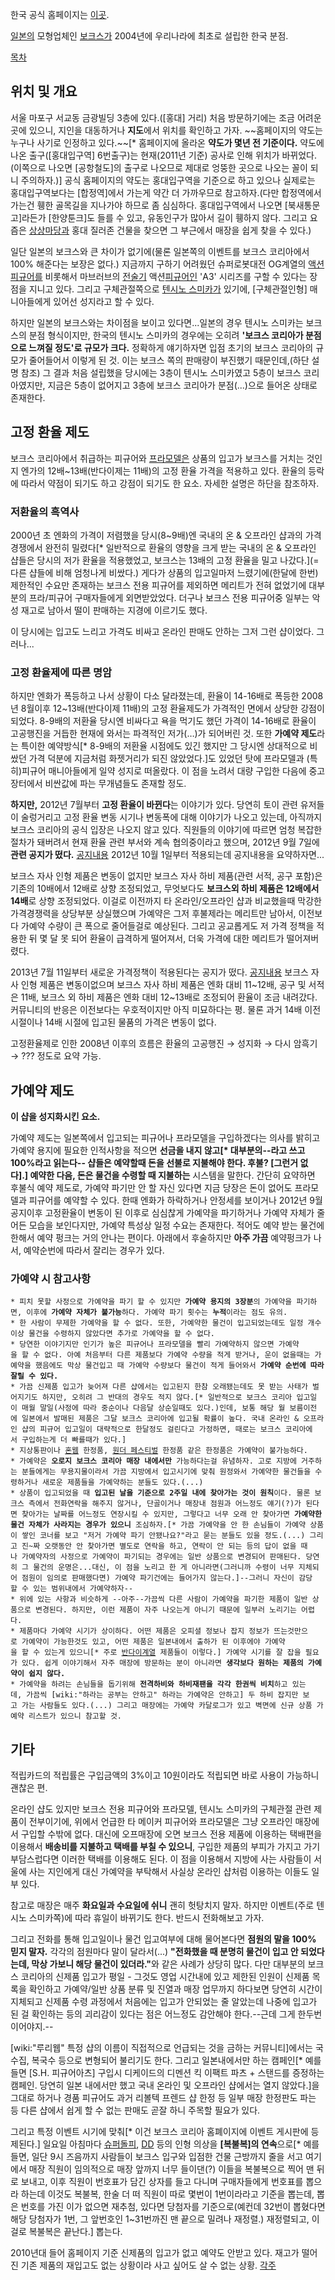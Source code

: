 한국 공식 홈페이지는 [http://www.volkskorea.com/ 이곳].

[[일본]]의 모형업체인 [[보크스]]가 2004년에 우리나라에 최초로 설립한 한국 분점.

[[목차]]
== 위치 및 개요 ==
서울 마포구 서교동 금광빌딩 3층에 있다.([홍대] 거리) 처음 방문하기에는 조금 어려운 곳에 있으니, 지인을 대동하거나 '''지도'''에서 위치를 확인하고 가자. ~~홈페이지의 약도는 누구나 사기로 인정하고 있다.~~[* 홈페이지에 올라온 '''약도가 몇년 전 기준이다.''' 약도에 나온 출구([홍대입구역] 6번출구)는 현재(2011년 기준) 공사로 인해 위치가 바뀌었다.(이쪽으로 나오면 [공항철도]의 출구로 나오므로 제대로 엉뚱한 곳으로 나오는 꼴이 되니 주의하자.)] 공식 홈페이지의 약도는 홍대입구역을 기준으로 하고 있으나 실제로는 홍대입구역보다는 [합정역]에서 가는게 약간 더 가까우므로 참고하자.(다만 합정역에서 가는건 휑한 골목길을 지나가야 하므로 좀 심심하다. 홍대입구역에서 나오면 [북새통문고]라든가 [한양툰크]도 들를 수 있고, 유동인구가 많아서 길이 휑하지 않다. 그리고 요즘은 [[상상마당]]과 홍대 질러존 건물을 찾으면 그 부근에서 매장을 쉽게 찾을 수 있다.)

일단 일본의 보크스와 큰 차이가 없기에(물론 일본쪽의 이벤트를 보크스 코리아에서 100% 해준다는 보장은 없다.) 지금까지 구하기 어려웠던 슈퍼로봇대전 OG계열의 [[액션 피규어]]를 비롯해서 마브러브의 [[전술기]] 액션[[피규어]]인 'A3' 시리즈를 구할 수 있다는 장점을 지니고 있다. 그리고 구체관절쪽으로 [[텐시노 스미카]]가 있기에, [구체관절인형] 매니아들에게 있어선 성지라고 할 수 있다.

하지만 일본의 보크스와는 차이점을 보이고 있다면...일본의 경우 텐시노 스미카는 보크스의 분점 형식이지만, 한국의 텐시노 스미카의 경우에는 오히려 ''''보크스 코리아가 분점으로 느껴질 정도'로 규모가 크다.''' 정확하게 얘기하자면 입점 초기의 보크스 코리아의 규모가 줄어들어서 이렇게 된 것. 이는 보크스 쪽의 판매량이 부진했기 때문인데,(하단 설명 참조) 그 결과 처음 설립했을 당시에는 3층이 텐시노 스미카였고 5층이 보크스 코리아였지만, 지금은 5층이 없어지고 3층에 보크스 코리아가 분점(...)으로 들어온 상태로 존재한다. 

== 고정 환율 제도 ==
보크스 코리아에서 취급하는 피규어와 [[프라모델]]은 상품의 입고가 보크스를 거치는 것인지 엔가의 12배~13배(반다이제는 11배)의 고정 환율 가격을 적용하고 있다. 환율의 등락에 따라서 약점이 되기도 하고 강점이 되기도 한 요소. 자세한 설명은 하단을 참조하자.
=== 저환율의 흑역사 ===
2000년 초 엔화의 가격이 저렴했을 당시(8~9배)엔 국내의 온 & 오프라인 샵과의 가격 경쟁에서 완전히 밀렸다[* 일반적으로 환율의 영향을 크게 받는 국내의 온 & 오프라인 샵들은 당시의 저가 환율을 적용했었고, 보크스는 13배의 고정 환율을 밀고 나갔다.](=다른 샵들에 비해 엄청나게 비쌌다.) 게다가 상품의 입고일마저 느렸기에(한달에 한번) 제한적인 수요만 존재하는 보크스 전용 피규어를 제외하면 메리트가 전혀 없었기에 대부분의 프라/피규어 구매자들에게 외면받았었다. 더구나 보크스 전용 피규어중 일부는 악성 재고로 남아서 떨이 판매하는 지경에 이르기도 했다.

이 당시에는 입고도 느리고 가격도 비싸고 온라인 판매도 안하는 그저 그런 샵이었다. 그러나...

=== 고정 환율제에 따른 명암 ===
하지만 엔화가 폭등하고 나서 상황이 다소 달라졌는데, 환율이 14-16배로 폭등한 2008년 8월이후 12~13배(반다이제 11배)의 고정 환율제도가 가격적인 면에서 상당한 강점이 되었다. 8-9배의 저환율 당시엔 비싸다고 욕을 먹기도 했던 가격이 14-16배로 환율이 고공행진을 거듭한 현재에 와서는 파격적인 저가(…)가 되어버린 것. 또한 '''가예약 제도'''라는 특이한 예약방식[* 8-9배의 저환율 시점에도 있긴 했지만 그 당시엔 상대적으로 비쌌던 가격 덕분에 지금처럼 화젯거리가 되진 않았었다.]도 있었던 탓에 프라모델과 (특히)피규어 매니아들에게 일약 성지로 떠올랐다. 이 점을 노려서 대량 구입한 다음에 중고장터에서 비싼값에 파는 무개념들도 존재할 정도.

'''하지만,''' 2012년 7월부터 '''고정 환율이 바뀐다'''는 이야기가 있다. 당연히 토이 관련 유저들이 술렁거리고 고정 환율 변동 시기나 변동폭에 대해 이야기가 나오고 있는데, 아직까지 보크스 코리아의 공식 입장은 나오지 않고 있다. 직원들의 이야기에 따르면 엄청 복잡한 절차가 돼버려서 현재 환율 관련 부서와 계속 협의중이라고 했으며, 2012년 9월 7일에 '''관련 공지가 떴다.''' [http://www.volkskorea.com/zeroboard/bbs/zboard.php?id=notice&page=1&sn1=&divpage=1&sn=off&ss=on&sc=on&select_arrange=headnum&desc=asc&no=186 공지내용] 2012년 10월 1일부터 적용되는데 공지내용을 요약하자면...

보크스 자사 인형 제품은 변동이 없지만 보크스 자사 하비 제품(관련 서적, 공구 포함)은 기존의 10배에서 12배로 상향 조정되었고, 무엇보다도 '''보크스외 하비 제품은 12배에서 14배'''로 상향 조정되었다. 이걸로 이전까지 타 온라인/오프라인 샵과 비교했을때 막강한 가격경쟁력을 상당부분 상실했으며 가예약은 그저 후불제라는 메리트만 남아서, 이전보다 가예약 수량이 큰 폭으로 줄어들걸로 예상된다. 그리고 공교롭게도 저 가격 정책을 적용한 뒤 몇 달 못 되어 환율이 급격하게 떨어져서, 더욱 가격에 대한 메리트가 떨어져버렸다.                  

2013년 7월 11일부터 새로운 가격정책이 적용된다는 공지가 떴다. [http://www.volkskorea.com/zeroboard/bbs/zboard.php?id=notice&page=1&sn1=&divpage=1&sn=off&ss=on&sc=on&select_arrange=headnum&desc=asc&no=198 공지내용] 보크스 자사 인형 제품은 변동이없으며 보크스 자사 하비 제품은 엔화 대비 11~12배, 공구 및 서적은 11배, 보크스 외 하비 제품은 엔화 대비 12~13배로 조정되어 환율이 조금 내려갔다. 커뮤니티의 반응은 이전보다는 우호적이지만 아직 미묘하다는 평. 물론 과거 14배 이전 시절이나 14배 시절에 입고된 물품의 가격은 변동이 없다.

고정환율제로 인한 2008년 이후의 흐름은 환율의 고공행진 → 성지화 → 다시 암흑기 → ??? 정도로 요약 가능.
 
== 가예약 제도 ==
'''이 샵을 성지화시킨 요소.'''

가예약 제도는 일본쪽에서 입고되는 피규어나 프라모델을 구입하겠다는 의사를 밝히고 가예약 용지에 필요한 인적사항을 적으면 '''선금을 내지 않고[* 대부분의--라고 쓰고 100%라고 읽는다-- 샵들은 예약할때 돈을 선불로 지불해야 한다. 후불? [그런거 없다].] 예약한 다음, 돈은 물건을 수령할 때 지불하는''' 시스템을 말한다. 간단히 요약하면 후불식 예약 제도로, 가예약 파기만 안 할 자신 있다면 지금 당장은 돈이 없어도 프라모델과 피규어를 예약할 수 있다. 한때 엔화가 하락하거나 안정세를 보이거나 2012년 9월 공지이후 고정환율이 변동이 된 이후로 심심찮게 가예약을 파기하거나 가예약 자체가 줄어든 모습을 보인다지만, 가예약 특성상 일정 수요는 존재한다. 적어도 예약 받는 물건에 한해서 예약 펑크는 거의 안나는 편이다. 아래에서 후술하지만 '''아주 가끔''' 예약펑크가 나서, 예약순번에 따라서 잘리는 경우가 있다.
=== 가예약 시 참고사항 ===
 * 피치 못할 사정으로 가예약을 파기 할 수 있지만 '''가예약 용지의 3장분'''의 가예약을 파기하면, 이후에 '''가예약 자체가 불가능'''하다. 가예약 파기 횟수는 '''누적'''이라는 점도 유의.
 * 한 사람이 무제한 가예약을 할 수 없다. 또한, 가예약한 물건이 입고되었는데도 일정 개수이상 물건을 수령하지 않았다면 추가로 가예약을 할 수 없다.
 * 당연한 이야기지만 인기가 높은 피규어나 프라모델을 빨리 가예약하지 않으면 가예약을 할 수 없다. 아예 처음부터 다른 제품보다 가예약 수량을 적게 받거나, 운이 없을때는 가예약을 했음에도 막상 물건입고 때 가예약 수량보다 물건이 적게 들어와서 '''가예약 순번에 따라 잘릴 수 있다.'''
 * 가끔 신제품 입고가 늦어져 다른 샵에서는 입고된지 한참 오래됐는데도 못 받는 사태가 벌어지기도 하지만, 오히려 그 반대의 경우도 적지 않다.[* 일반적으로 보크스 코리아 입고일이 매월 말일(사정에 따라 중순이나 다음달 상순일때도 있다.)인데, 보통 해당 월 보름이전에 일본에서 발매된 제품은 그달 보크스 코리아에 입고될 확률이 높다. 국내 온라인 & 오프라인 샵의 피규어 입고일이 대략적으로 한달정도 걸린다고 가정하면, 때로는 보크스 코리아에서 구입하는게 더 빠를때가 있다.] 
 * 지상통판이나 [[혼웹]] 한정품, [[원더 페스티벌]] 한정품 같은 한정품은 가예약이 불가능하다.
 * 가예약은 '''오로지 보크스 코리아 매장 내에서만''' 가능하다는걸 유념하자. 고로 지방에 거주하는 분들에게는 무용지물이라서 가끔 지방에서 입고시기에 맞춰 원정와서 가예약한 물건들을 수령하거나 새로운 제품들을 가예약하는 분들도 있다.(...)
 * 상품이 입고되었을 때 '''입고된 날을 기준으로 2주일 내에 찾아가는 것이 원칙'''이다. 물론 보크스 측에서 전화연락을 해주지 않거나, 단골이거나 매장내 점원과 어느정도 얘기(?)가 된다면 찾아가는 날짜를 어느정도 연장시킬 수 있지만, 그렇다고 너무 오래 안 찾아가면 '''가예약한 물건 자체가 사라지는 경우가 있으니''' 조심하자.[* 가끔 가예약을 안 한 손님들이 가예약 상품이 쌓인 코너를 보고 "저거 가예약 파기 안됐나요?"라고 묻는 분들도 있을 정도.(...) 그리고 진~짜 오랫동안 안 찾아가면 별도로 연락을 하고, 연락이 안 되는 등의 답이 없을 때나 가예약자의 사정으로 가예약이 파기되는 경우에는 일반 상품으로 변경되어 판매된다. 당연히 그 물건의 운명은...대신, 이 점을 노리고 한 게 아니라면(그러니까 수령이 너무 지체되어 점원이 임의로 판매했다면) 가예약 파기건에는 들어가지 않는다.]--그러니 자신이 감당할 수 있는 범위내에서 가예약하자--
 * 위에 있는 사항과 비슷하게 --아주--가끔씩 다른 사람이 가예약을 파기한 제품이 일반 상품으로 변경된다. 하지만, 이런 제품이 자주 나오는게 아니기 때문에 일부러 노리기는 어렵다.
 * 제품마다 가예약 시기가 상이하다. 어떤 제품은 오피셜 정보나 잡지 정보가 뜨는것만으로 가예약이 가능한것도 있고, 어떤 제품은 일본내에서 출하가 된 이후에야 가예약을 할 수 있는게 있으니[* 주로 [[반다이]]계열 제품들이 이렇다.] 가예약 시기를 잘 잡을 필요가 있다. 쉽게 이야기해서 자주 매장에 방문하는 분이 아니라면 '''생각보다 원하는 제품의 가예약이 쉽지 않다.'''
 * 가예약을 하려는 손님들을 돕기위해 '''전격하비와 하비재팬을 각각 한권씩 비치'''하고 있는데, 가끔씩 [wiki:"하라는 공부는 안하고" 하라는 가예약은 안하고] 두 하비 잡지만 보고 가는 사람들도 있다.(...) 그리고 매장에는 가예약 카달로그가 있고 벽면에 신규 상품 가예약 리스트가 있으니 참고할 것.

== 기타 ==
적립카드의 적립률은 구입금액의 3%이고 10원이라도 적립되면 바로 사용이 가능하니 괜찮은 편. 

온라인 샵도 있지만 보크스 전용 피규어와 프라모델, 텐시노 스미카의 구체관절 관련 제품이 전부이기에, 위에서 언급한 타 메이커 피규어와 프라모델은 그냥 오프라인 매장에서 구입할 수밖에 없다. 대신에 오프매장에 오면 보크스 전용 제품에 이용하는 택배편을 이용해서 '''배송비를 지불하고 택배를 부칠 수 있으니''', 구입한 제품의 부피가 가지고 가기 부담스럽다면 이러한 택배를 이용해도 된다. 이 점을 이용해서 지방에 사는 사람들이 서울에 사는 지인에게 대신 가예약을 부탁해서 사실상 온라인 샵처럼 이용하는 이들도 일부 있다. 

참고로 매장은 매주 '''화요일과 수요일에 쉬니''' 괜히 헛탕치지 말자. 하지만 이벤트(주로 텐시노 스미카쪽)에 따라 휴일이 바뀌기도 한다. 반드시 전화해보고 가자.

그리고 전화를 통해 입고일이나 물건 입고여부에 대해 물어본다면 '''점원의 말을 100% 믿지 말자.''' 각각의 점원마다 말이 달라서(...) '''"전화했을 때 분명히 물건이 입고 안 되었다는데, 막상 가보니 해당 물건이 있더라."'''와 같은 사례가 상당히 많다. 다만 대부분의 보크스 코리아의 신제품 입고가 평일 - 그것도 영업 시간내에 있고 제한된 인원이 신제품 목록을 확인하고 가예약/일반 상품 분류 및 진열과 매장 업무까지 하다보면 당연히 시간이 지체되고 신제품 수령 과정에서 처음에는 입고가 안되었는 줄 알았는데 나중에 입고가 된 걸 확인하는 등의 괴리감이 있다는 점은 어느정도 감안해야 한다.--근데 그게 한두번이어야지.--

[wiki:"루리웹" 특정 샵의 이름이 직접적으로 언급되는 것을 금하는 커뮤니티]에서는 국수집, 복국수 등으로 변형되어 불리기도 한다. 그리고 일본내에서만 하는 캠페인[* 예를 들면 [S.H. 피규어아츠] 구입시 디케이드의 디멘션 킥 이팩트 파츠 + 스탠드를 증정하는 캠페인. 당연히 일본 내에서만 했고 국내 온라인 및 오프라인 샵에서는 열지 않았다.]을 그대로 하거나 경품 피규어도 과거 리볼텍 프렌드 샵 한정 등 일부 매장 한정판도 파는 등 다른 샵에서 쉽게 할 수 없는 판매도 곧잘 하니 주목할 필요가 있다.

그리고 특정 이벤트 시기에 맞춰[* 이건 보크스 코리아 홈폐이지에 이벤트 게시판에 등제된다.] 일요일 아침마다 [[슈퍼돌피]], [[DD]] 등의 인형 의상을 '''[복불복]의 연속'''으로[* 예를 들면, 일단 9시 즈음까지 사람들이 보크스 입구와 입점한 건물 근방까지 줄을 서고 여기에서 매장 직원이 임의적으로 매장 앞까지 너무 들이댄(?) 이들을 복불복으로 찍어 맨 뒤로 보내고, 이후 직원이 번호표가 담긴 상자를 들고 다니며 구매자들에게 번호표를 뽑으라 하는데 이것도 복불복, 한술 더 떠 직원이 따로 몇번이 1번이라라고 기준을 뽑는데, 뽑은 번호를 가진 이가 없으면 재추첨, 있다면 당첨자를 기준으로(예컨데 32번이 뽑혔다면 해당 당첨자가 1번, 그 앞번호인 1~31번까진 맨 끝으로 밀려나 재정렬.) 재정렬되고, 이걸로 복불복은 끝난다.] 뽑는다.

2010년대 들어 홈페이지 기준 신제품의 입고가 없고 예약도 안받고 있다. 재고가 떨어진 기존 제품의 재입고도 없는 상황이라 사고 싶어도 살 수 없는 상황.
[[각주]]
